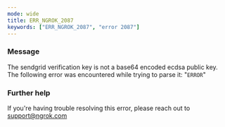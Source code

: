 ```yaml
---
mode: wide
title: ERR_NGROK_2087
keywords: ["ERR_NGROK_2087", "error 2087"]
---
```



### Message

The sendgrid verification key is not a base64 encoded ecdsa public key. The following error was encountered while trying to parse it: "`ERROR`"

<ErrorDetails />

### Further help

If you're having trouble resolving this error, please reach out to [support@ngrok.com](mailto:support@ngrok.com?subject=Help%20with%20ERR_NGROK_2087)
